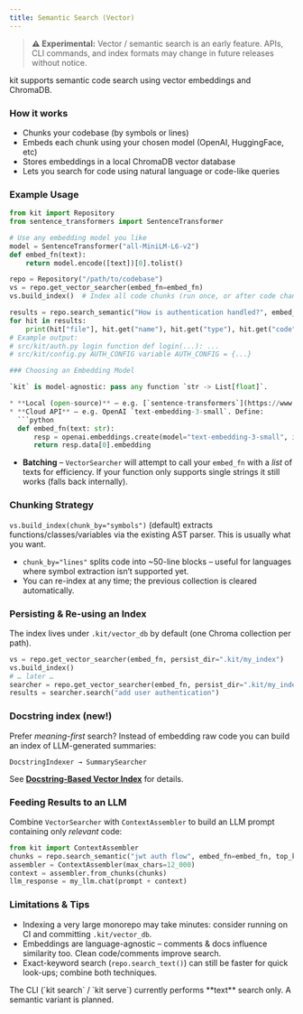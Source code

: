 ```yaml
---
title: Semantic Search (Vector)
---
```


> **⚠ Experimental:** Vector / semantic search is an early feature.  APIs, CLI commands, and index formats may change in future releases without notice.

kit supports semantic code search using vector embeddings and ChromaDB.

### How it works

- Chunks your codebase (by symbols or lines)
- Embeds each chunk using your chosen model (OpenAI, HuggingFace, etc)
- Stores embeddings in a local ChromaDB vector database
- Lets you search for code using natural language or code-like queries

### Example Usage

```python
from kit import Repository
from sentence_transformers import SentenceTransformer

# Use any embedding model you like
model = SentenceTransformer("all-MiniLM-L6-v2")
def embed_fn(text):
    return model.encode([text])[0].tolist()

repo = Repository("/path/to/codebase")
vs = repo.get_vector_searcher(embed_fn=embed_fn)
vs.build_index()  # Index all code chunks (run once, or after code changes)

results = repo.search_semantic("How is authentication handled?", embed_fn=embed_fn)
for hit in results:
    print(hit["file"], hit.get("name"), hit.get("type"), hit.get("code"))
# Example output:
# src/kit/auth.py login function def login(...): ...
# src/kit/config.py AUTH_CONFIG variable AUTH_CONFIG = {...}

### Choosing an Embedding Model

`kit` is model-agnostic: pass any function `str -> List[float]`.

* **Local (open-source)** – e.g. [`sentence-transformers`](https://www.sbert.net/) models like `all-MiniLM-L6-v2` (see example above). 100 MB-ish download, fast CPU inference.
* **Cloud API** – e.g. OpenAI `text-embedding-3-small`. Define:
  ```python
  def embed_fn(text: str):
      resp = openai.embeddings.create(model="text-embedding-3-small", input=[text])
      return resp.data[0].embedding
  ```
* **Batching** – `VectorSearcher` will attempt to call your `embed_fn` with a *list* of texts for efficiency.  If your function only supports single strings it still works (falls back internally).

### Chunking Strategy

`vs.build_index(chunk_by="symbols")` (default) extracts functions/classes/variables via the existing AST parser.  This is usually what you want.

* `chunk_by="lines"` splits code into ~50-line blocks – useful for languages where symbol extraction isn’t supported yet.
* You can re-index at any time; the previous collection is cleared automatically.

### Persisting & Re-using an Index

The index lives under `.kit/vector_db` by default (one Chroma collection per path).

```python
vs = repo.get_vector_searcher(embed_fn, persist_dir=".kit/my_index")
vs.build_index()
# … later …
searcher = repo.get_vector_searcher(embed_fn, persist_dir=".kit/my_index")
results = searcher.search("add user authentication")
```

### Docstring index (new!)

Prefer *meaning-first* search?  Instead of embedding raw code you can build an
index of LLM-generated summaries:

```text
DocstringIndexer → SummarySearcher
```

See **[Docstring-Based Vector Index](/docs/core-concepts/docstring-indexing)**
for details.

### Feeding Results to an LLM

Combine `VectorSearcher` with `ContextAssembler` to build an LLM prompt containing only *relevant* code:

```python
from kit import ContextAssembler
chunks = repo.search_semantic("jwt auth flow", embed_fn=embed_fn, top_k=10)
assembler = ContextAssembler(max_chars=12_000)
context = assembler.from_chunks(chunks)
llm_response = my_llm.chat(prompt + context)
```

### Limitations & Tips

* Indexing a very large monorepo may take minutes: consider running on CI and committing `.kit/vector_db`.
* Embeddings are language-agnostic – comments & docs influence similarity too.  Clean code/comments improve search.
* Exact-keyword search (`repo.search_text()`) can still be faster for quick look-ups; combine both techniques.

<Aside type="note">
  The CLI (`kit search` / `kit serve`) currently performs **text** search only. A semantic variant is planned.
</Aside>
